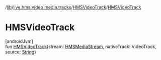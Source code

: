 /[lib](/api-reference/android/v2/home/content)/[live.hms.video.media.tracks](../index)/[HMSVideoTrack](index)/[HMSVideoTrack](-h-m-s-video-track)

# HMSVideoTrack

[androidJvm]\
fun [HMSVideoTrack](-h-m-s-video-track)(stream: [HMSMediaStream](../../live.hms.video.media.streams/-h-m-s-media-stream/index), nativeTrack: VideoTrack, source: [String](https://kotlinlang.org/api/latest/jvm/stdlib/kotlin/-string/index.html))

